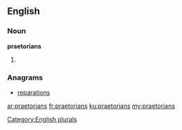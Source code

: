 ==English==

===Noun===
'''praetorians'''

# {{plural of|[[praetorian]]}}

===Anagrams===
* [[reparations#English|reparations]]

[[Category:English plurals]]

[[ar:praetorians]]
[[fr:praetorians]]
[[ku:praetorians]]
[[my:praetorians]]